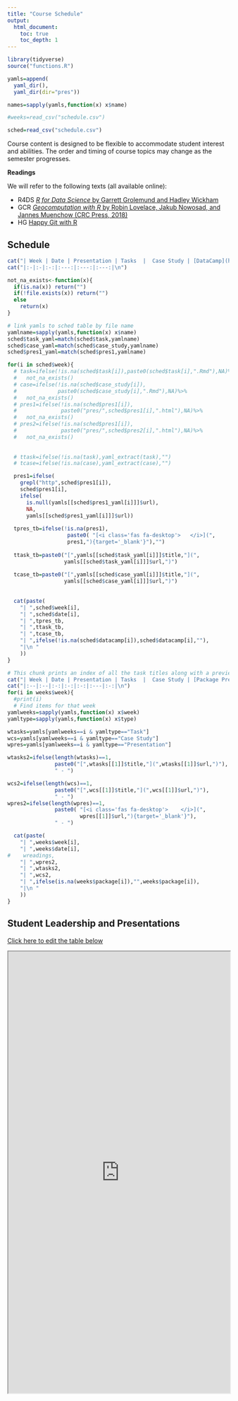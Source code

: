 ```yaml
---
title: "Course Schedule"
output:
  html_document:
    toc: true
    toc_depth: 1
---
```


```r
library(tidyverse)
source("functions.R")

yamls=append(
  yaml_dir(),
  yaml_dir(dir="pres"))

names=sapply(yamls,function(x) x$name)

#weeks=read_csv("schedule.csv")

sched=read_csv("schedule.csv")

```

Course content is designed to be flexible to accommodate student interest and abilities.  The order and timing of course topics may change as the semester progresses.  

**Readings**

We will refer to the following texts (all available online):

* R4DS [_R for Data Science_ by Garrett Grolemund and Hadley Wickham](http://r4ds.had.co.nz)
* GCR  [_Geocomputation with R_ by Robin Lovelace, Jakub Nowosad, and Jannes Muenchow (CRC Press, 2018)](https://geocompr.robinlovelace.net/)
* HG [Happy Git with R](https://happygitwithr.com/)


## Schedule

```r
cat("| Week | Date | Presentation | Tasks  |  Case Study | [DataCamp](https://www.datacamp.com/enterprise/geo511-fall-2020) | \n")
cat("|:-|:-|:-:|:---:|:---:|:---:|\n") 

not_na_exists<-function(x){
  if(is.na(x)) return("")
  if(!file.exists(x)) return("")
  else 
    return(x)
}

# link yamls to sched table by file name
yamlname=sapply(yamls,function(x) x$name)
sched$task_yaml=match(sched$task,yamlname)
sched$case_yaml=match(sched$case_study,yamlname)
sched$pres1_yaml=match(sched$pres1,yamlname)

for(i in sched$week){
  # task=ifelse(!is.na(sched$task[i]),paste0(sched$task[i],".Rmd"),NA)%>%
  #   not_na_exists()
  # case=ifelse(!is.na(sched$case_study[i]),
  #             paste0(sched$case_study[i],".Rmd"),NA)%>%
  #   not_na_exists()
  # pres1=ifelse(!is.na(sched$pres1[i]),
  #              paste0("pres/",sched$pres1[i],".html"),NA)%>%
  #   not_na_exists()
  # pres2=ifelse(!is.na(sched$pres1[i]),
  #              paste0("pres/",sched$pres2[i],".html"),NA)%>%
  #   not_na_exists()
  
  
  # ttask=ifelse(!is.na(task),yaml_extract(task),"")
  # tcase=ifelse(!is.na(case),yaml_extract(case),"")

  pres1=ifelse(
    grepl("http",sched$pres1[i]),
    sched$pres1[i],
    ifelse(
      is.null(yamls[[sched$pres1_yaml[i]]]$url),
      NA,
      yamls[[sched$pres1_yaml[i]]]$url))
 
  tpres_tb=ifelse(!is.na(pres1),
                   paste0( "[<i class='fas fa-desktop'>   </i>](",
                   pres1,"){target='_blank'}"),"")
 
  ttask_tb=paste0("[",yamls[[sched$task_yaml[i]]]$title,"](",
                  yamls[[sched$task_yaml[i]]]$url,")")
 
  tcase_tb=paste0("[",yamls[[sched$case_yaml[i]]]$title,"](",
                  yamls[[sched$case_yaml[i]]]$url,")")
  
  
  cat(paste(
    "| ",sched$week[i],
    "| ",sched$date[i],
    "| ",tpres_tb,
    "| ",ttask_tb,
    "| ",tcase_tb,
    "| ",ifelse(!is.na(sched$datacamp[i]),sched$datacamp[i],""),
    "|\n "
    ))
}
```

```r
# This chunk prints an index of all the task titles along with a preview of the sub-tasks 
cat("| Week | Date | Presentation | Tasks  |  Case Study | [Package Present](PackageIntro.html) |\n")
cat("|:--|:--|:-:|:-:|:-:|:---|:-:|\n") 
for(i in weeks$week){
  #print(i)
  # Find items for that week
yamlweeks=sapply(yamls,function(x) x$week)
yamltype=sapply(yamls,function(x) x$type)

wtasks=yamls[yamlweeks==i & yamltype=="Task"]
wcs=yamls[yamlweeks==i & yamltype=="Case Study"]
wpres=yamls[yamlweeks==i & yamltype=="Presentation"]

wtasks2=ifelse(length(wtasks)==1, 
               paste0("[",wtasks[[1]]$title,"](",wtasks[[1]]$url,")"), 
               " - ")

wcs2=ifelse(length(wcs)==1, 
               paste0("[",wcs[[1]]$title,"](",wcs[[1]]$url,")"), 
               " - ")
wpres2=ifelse(length(wpres)==1, 
               paste0( "[<i class='fas fa-desktop'>    </i>](",
                       wpres[[1]]$url,"){target='_blank'}"), 
               " - ")

  cat(paste(
    "| ",weeks$week[i],
    "| ",weeks$date[i],
#    wreadings,
    "| ",wpres2,
    "| ",wtasks2,
    "| ",wcs2,
    "| ",ifelse(is.na(weeks$package[i]),"",weeks$package[i]),
    "|\n "
    ))
}
```

## Student Leadership and Presentations

[Click here to edit the table below](https://docs.google.com/spreadsheets/d/1hH61DFHifYLdrbH3RQTIkR3zmo0ImpUg0tdHdBQF3Vw/edit?usp=sharing)


<iframe src="https://docs.google.com/spreadsheets/d/e/2PACX-1vSm_SdDqTPR5j7dXg_VeaUaKSxCVevvytsWQYKcT_kBCgOkKMsouHfafZ6wtbVjXaUSYxODReZgxAC3/pubhtml?gid=868447735&amp;single=true&amp;widget=true&amp;headers=false" style="height: 1000px; width: 100%;"></iframe>

